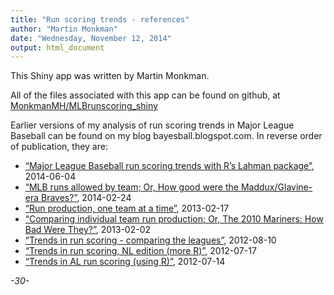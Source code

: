```yaml
---
title: "Run scoring trends - references"
author: "Martin Monkman"
date: "Wednesday, November 12, 2014"
output: html_document
---
```


This Shiny app was written by Martin Monkman.

All of the files associated with this app can be found on github, at
[MonkmanMH/MLBrunscoring_shiny](https://github.com/MonkmanMH/MLBrunscoring_shiny)


Earlier versions of my analysis of run scoring trends in Major League Baseball can be found on my blog bayesball.blogspot.com.  In reverse order of publication, they are:

* ["Major League Baseball run scoring trends with R's Lahman package"](http://bayesball.blogspot.ca/2013/06/major-league-baseball-run-scoring.html), 2014-06-04
* ["MLB runs allowed by team; Or, How good were the Maddux/Glavine-era Braves?"](http://bayesball.blogspot.ca/2013/02/mlb-runs-allowed-by-team.html), 2014-02-24
* ["Run production, one team at a time"](http://bayesball.blogspot.ca/2013/02/run-production-one-team-at-time.html), 2013-02-17
* ["Comparing individual team run production; Or, The 2010 Mariners: How Bad Were They?"](http://bayesball.blogspot.ca/2013/02/comparing-individual-team-run-production.html), 2013-02-02
* ["Trends in run scoring - comparing the leagues"](http://bayesball.blogspot.ca/2012/08/trends-in-run-scoring-comparing-leagues.html), 2012-08-10
* ["Trends in run scoring, NL edition (more R)"](http://bayesball.blogspot.ca/2012/07/trends-in-run-scoring-nl-edition-more-r.html), 2012-07-17
* ["Trends in AL run scoring (using R)"](http://bayesball.blogspot.ca/2012/07/trends-in-al-run-scoring-using-r.html), 2012-07-14



*-30-*
